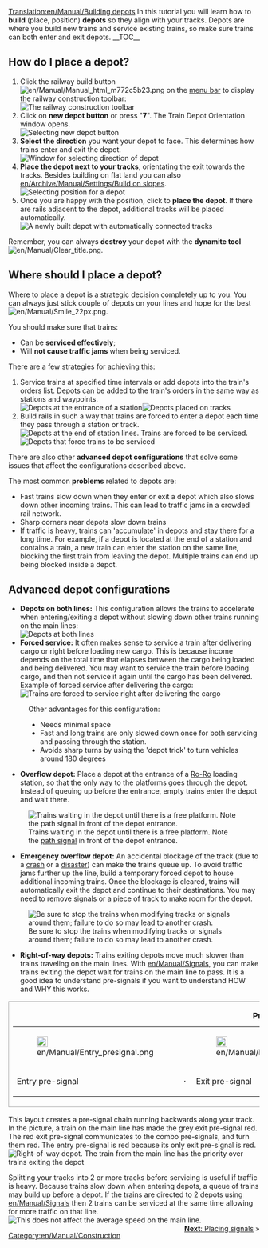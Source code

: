 [[Translation:en/Manual/Building depots]]
{{en/Manual/Tutorial/Navigation}}{{en/Note|This page describes only railway depots. There are also [[en/Manual/Depots|depots]] for the other transport types.}}
In this tutorial you will learn how to '''build''' (place, position) '''depots''' so they align with your tracks.
Depots are where you build new trains and service existing trains, so make sure trains can both enter and exit depots.
__TOC__
== How do I place a depot? ==
#Click the railway build button [[File:en/Manual/Manual html m772c5b23.png]] on the [[en/Manual/Game interface#the-menu-bar|menu bar]] to display the railway construction toolbar:<br/>[[File:en/Manual/Railroad Construction.png|none|frame|The railway construction toolbar]]
#Click on '''new depot button''' or press "'''7'''". The Train Depot Orientation window opens.<br/>[[File:en/Manual/New depot.png|none|frame|Selecting new depot button]]
#'''Select the direction''' you want your depot to face. This determines how trains enter and exit the depot.<br/>[[File:en/Manual/Depot direction.png|none|frame|Window for selecting direction of depot]]
#'''Place the depot next to your tracks''', orientating the exit towards the tracks. Besides building on flat land you can also [[en/Archive/Manual/Settings/Build on slopes]].<br/>[[File:en/Manual/Depot position.png|none|frame|Selecting position for a depot]]
#Once you are happy with the position, click to '''place the depot'''. If there are rails adjacent to the depot, additional tracks will be placed automatically.<br/>[[File:en/Manual/New depot placed.png|none|frame|A newly built depot with automatically connected tracks]]

Remember, you can always '''destroy''' your depot with the '''dynamite tool''' [[File:en/Manual/Clear title.png]].

== Where should I place a depot? ==
Where to place a depot is a strategic decision completely up to you. You can always just stick couple of depots on your lines and hope for the best [[File:en/Manual/Smile 22px.png]].

You should make sure that trains:
* Can be '''serviced effectively''';
* Will '''not cause traffic jams''' when being serviced.

There are a few strategies for achieving this:
#Service trains at specified time intervals or add depots into the train's orders list. Depots can be added to the train's orders in the same way as stations and waypoints.<br/>[[File:en/Manual/Depot at station entrance.png|none|frame|Depots at the entrance of a station]][[File:en/Manual/Depots-basic.png|none|frame|Depots placed on tracks]]
#Build rails in such a way that trains are forced to enter a depot each time they pass through a station or track.<br/>[[File:en/Manual/Depot end of station.png|none|frame|Depots at the end of station lines. Trains are forced to be serviced.]][[File:en/Manual/Depots-forced.png|none|frame|Depots that force trains to be serviced]]

There are also other '''advanced depot configurations''' that solve some issues that affect the configurations described above.

The most common '''problems''' related to depots are:
* Fast trains slow down when they enter or exit a depot which also slows down other incoming trains. This can lead to traffic jams in a crowded rail network.
* Sharp corners near depots slow down trains
* If traffic is heavy, trains can 'accumulate' in depots and stay there for a long time. For example, if a depot is located at the end of a station and contains a train, a new train can enter the station on the same line, blocking the first train from leaving the depot. Multiple trains can end up being blocked inside a depot.

== Advanced depot configurations ==
*'''Depots on both lines:''' This configuration allows the trains to accelerate when entering/exiting a depot without slowing down other trains running on the main lines:<br/>[[File:en/Manual/Depots-at-both-lines.png|none|frame|Depots at both lines]]
*'''Forced service:''' It often makes sense to service a train after delivering cargo or right before loading new cargo. This is because income depends on the total time that elapses between the cargo being loaded and being delivered. You may want to service the train before loading cargo, and then not service it again until the cargo has been delivered.<br/>Example of forced service after delivering the cargo:<br/>[[File:en/Manual/Unload-then-service.png|none|frame|Trains are forced to service right after delivering the cargo]]
:Other advantages for this configuration:
:* Needs minimal space
:* Fast and long trains are only slowed down once for both servicing and passing through the station.
:* Avoids sharp turns by using the 'depot trick' to turn vehicles around 180 degrees
*'''Overflow depot:''' Place a depot at the entrance of a [[en/Manual/Railway station#ro-ro|Ro-Ro]] loading station, so that the only way to the platforms goes through the depot. Instead of queuing up before the entrance, empty trains enter the depot and wait there. 
[[File:en/Manual/Overflow-depot.png|none|frame|Trains waiting in the depot until there is a free platform. Note the [[en/Manual/Signals|path signal]] in front of the depot entrance.]]
*'''Emergency overflow depot:''' An accidental blockage of the track (due to a [[en/Manual/Trains#accidents|crash]] or a [[en/Manual/Disasters#large-ufo|disaster]]) can make the trains queue up. To avoid traffic jams further up the line, build a temporary forced depot to house additional incoming trains. Once the blockage is cleared, trains will automatically exit the depot and continue to their destinations. You may need to remove signals or a piece of track to make room for the depot.
[[File:en/Manual/Emergency-depot.png|none|frame|Be sure to stop the trains when modifying tracks or signals around them; failure to do so may lead to another crash.]]
*'''Right-of-way depots:''' Trains exiting depots move much slower than trains traveling on the main lines.  With [[en/Manual/Signals]], you can make trains exiting the depot wait for trains on the main line to pass.  It is a good idea to understand pre-signals if you want to understand HOW and WHY this works.
{|
|style="border: 1px solid darkgray;"|
{| align="center"
|+'''Pre-signals'''
|- align="center"
|style="border: none;"|[[File:en/Manual/Entry presignal.png|22px]]
|style="border: none;"|
|style="border: none;"|[[File:en/Manual/Exit presignal.png|22px]]
|style="border: none;"|
|style="border: none;"|[[File:en/Manual/Combo presignal.png|22px]]
|- align="center"
|style="border: none;"|Entry pre-signal
|style="border: none;"|&nbsp;&middot;&nbsp;
|style="border: none;"|Exit pre-signal
|style="border: none;"|&nbsp;&middot;&nbsp;
|style="border: none;"|Combo pre-signal
|}
|}
This layout creates a pre-signal chain running backwards along your track.  In the picture, a train on the main line has made the grey exit pre-signal red.  The red exit pre-signal communicates to the combo pre-signals, and turn them red.  The entry pre-signal is red because its only exit pre-signal is red.<br/>[[File:en/Manual/Right-of-way depot.png|none|frame|Right-of-way depot. The train from the main line has the priority over trains exiting the depot]]

Splitting your tracks into 2 or more tracks before servicing is useful if traffic is heavy. Because trains slow down when entering depots, a queue of trains may build up before a depot. If the trains are directed to 2 depots using [[en/Manual/Signals]] then 2 trains can be serviced at the same time allowing for more traffic on that line.<br/>[[File:en/Manual/Split-before-servicing.png|none|frame|This does not affect the average speed on the main line.]]
<span style="float: right">[[en/Manual/Building signals|'''Next''': Placing signals]] &raquo;</span>

[[Category:en/Manual/Construction]]